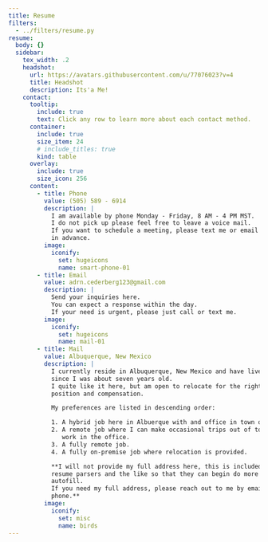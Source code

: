 ```yaml
---
title: Resume
filters:
  - ../filters/resume.py
resume:
  body: {}
  sidebar:
    tex_width: .2
    headshot:
      url: https://avatars.githubusercontent.com/u/77076023?v=4
      title: Headshot
      description: Its'a Me!
    contact:
      tooltip:
        include: true
        text: Click any row to learn more about each contact method.
      container:
        include: true
        size_item: 24
        # include_titles: true
        kind: table
      overlay:
        include: true
        size_icon: 256
      content:
        - title: Phone
          value: (505) 589 - 6914
          description: |
            I am available by phone Monday - Friday, 8 AM - 4 PM MST.
            I do not pick up please feel free to leave a voice mail.
            If you want to schedule a meeting, please text me or email me
            in advance.
          image:
            iconify:
              set: hugeicons
              name: smart-phone-01
        - title: Email
          value: adrn.cederberg123@gmail.com
          description: |
            Send your inquiries here.
            You can expect a response within the day.
            If your need is urgent, please just call or text me.
          image:
            iconify:
              set: hugeicons
              name: mail-01
        - title: Mail
          value: Albuquerque, New Mexico
          description: |
            I currently reside in Albuquerque, New Mexico and have lived here
            since I was about seven years old.
            I quite like it here, but am open to relocate for the right
            position and compensation.

            My preferences are listed in descending order:

            1. A hybrid job here in Albuerque with and office in town or near by.
            2. A remote job where I can make occasional trips out of town to
               work in the office.
            3. A fully remote job.
            4. A fully on-premise job where relocation is provided.

            **I will not provide my full address here, this is included for
            resume parsers and the like so that they can begin do more for
            autofill.
            If you need my full address, please reach out to me by email or
            phone.**
          image:
            iconify:
              set: misc
              name: birds
---
```


<!-- Start Resume --> :::::: { #resume }
<!-- SIDEBAR ----------------------------------------------------------------->
<!-- Start Sidebar --> :::::: { #resume-sidebar }
<!-- Start Columns 1 --> ::::: { .columns }

::: { #resume-headshot }

:::

::: { #resume-contact }

:::

::: { #resume-links }

:::

<!-- End Columns 1 --> :::::

<!-- End Sidebar --> ::::::

<!-- BODY -------------------------------------------------------------------->
<!-- Start Body --> :::::: { #resume-body }

<!-- End Body --> ::::::
<!-- End Resume   --> ::::::
